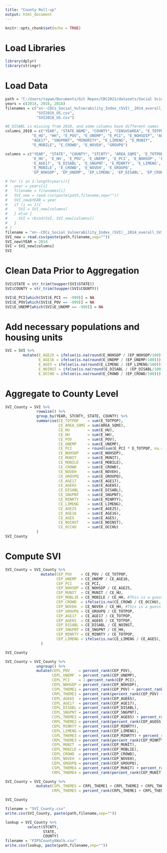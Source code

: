 ```yaml
---
title: "County Roll-up"
output: html_document
---
```


```r
knitr::opts_chunk$set(echo = TRUE)
```

# Load Libraries
```r
library(dplyr)
library(stringr)
```

# Load Data
```r
path = "C:/Users/taywo/Documents/Git Repos/CDC2021/datasets/Social Science/"
years = c(2014, 2016, 2018)
filenames = c("xn--CDCs_Social_Vulnerability_Index_(SVI)__2014_overall_SVI,_census_tract_level_-_Wake_County-7470duo.csv",
              "SVI2016_US.csv",
              "SVI2018_US.csv")

#E_DISABL is missing from 2010, and some columns have different names
columns_2010 = c("YEAR", "STATE_NAME", "COUNTY", "CENSUSAREA", "E_TOTPOP", 
            "E_HU", "HH", "E_POV", "E_UNEMP", "E_PCI", "E_NOHSDIP", "AGE65", 
            "AGE17", "SNGPRNT", "MINORITY", "E_LIMENG", "E_MUNIT", 
            "E_MOBILE", "E_CROWD", "E_NOVEH", "GROUPQ")

columns = c("YEAR", "STATE", "COUNTY", "STCNTY", "AREA_SQMI", 'E_TOTPOP', 
            'E_HU', 'E_HH', 'E_POV', 'E_UNEMP', 'E_PCI', 'E_NOHSDP', 'E_AGE65', 
            'E_AGE17', 'E_DISABL', 'E_SNGPNT', 'E_MINRTY', 'E_LIMENG', 'E_MUNIT', 
            'E_MOBILE', 'E_CROWD', 'E_NOVEH', 'E_GROUPQ',
            'EP_NOHSDP', 'EP_UNEMP', 'EP_LIMENG', 'EP_DISABL', 'EP_CROWD', 'EP_NOVEH')

# for (i in 1:length(years)){
#   year = years[i]
#   filename = filenames[i]
#   SVI_new = read.csv(paste(path,filename,sep=""))
#   SVI_new$YEAR = year
#   if (i == 1){
#     SVI = SVI_new[columns]
#   } else {
#     SVI = rbind(SVI, SVI_new[columns])
#   }
# }
filename = "xn--CDCs_Social_Vulnerability_Index_(SVI)__2014_overall_SVI,_census_tract_level_-_Wake_County-7470duo.csv"
SVI_new = read.csv(paste(path,filename,sep=""))
SVI_new$YEAR = 2014
SVI = SVI_new[columns]
SVI
```

# Clean Data Prior to Aggregation
```r
SVI$STATE = str_trim(toupper(SVI$STATE))
SVI$COUNTY = str_trim(toupper(SVI$COUNTY))

SVI$E_PCI[which(SVI$E_PCI == -999)] = NA
SVI$E_POV[which(SVI$E_POV == -999)] = NA
SVI$E_UNEMP[which(SVI$E_UNEMP == -999)] = NA
```


# Add necessary populations and housing units
```r
SVI = SVI %>%
        mutate(E_AGE25 = ifelse(is.na(round(E_NOHSDP / (EP_NOHSDP/100))), 0, round(E_NOHSDP / (EP_NOHSDP/100))), #Number of people 25+
               E_AGE16 = ifelse(is.na(round(E_UNEMP / (EP_UNEMP/100))), 0,  round(E_UNEMP / (EP_UNEMP/100))), #Number of people 16+
               E_AGE5 = ifelse(is.na(round(E_LIMENG / (EP_LIMENG/100))), 0, round(E_LIMENG / (EP_LIMENG/100))), #Number of people 5+
               E_NOINST = ifelse(is.na(round(E_DISABL / (EP_DISABL/100))), 0, round(E_DISABL / (EP_DISABL/100))), #Number of people not in an institution
               E_OCCHU = ifelse(is.na(round(E_CROWD / (EP_CROWD/100))), 0, round(E_CROWD / (EP_CROWD/100))))  #Number of occupied housing units
```


# Aggregate to County Level
```r
SVI_County = SVI %>%
              rowwise() %>% 
              group_by(YEAR, STCNTY, STATE, COUNTY) %>% 
              summarise(CE_TOTPOP    = sum(E_TOTPOP),
                        CE_AREA_SQMI = sum(AREA_SQMI),
                        CE_HU        = sum(E_HU),
                        CE_HH        = sum(E_HH),
                        CE_POV       = sum(E_POV),
                        CE_UNEMP     = sum(E_UNEMP),
                        CE_PCI       = round(sum(E_PCI * E_TOTPOP, na.rm = TRUE) / sum(E_TOTPOP, na.rm = TRUE)),
                        CE_NOHSDP    = sum(E_NOHSDP),
                        CE_MUNIT     = sum(E_MUNIT),
                        CE_MOBILE    = sum(E_MOBILE),
                        CE_CROWD     = sum(E_CROWD),
                        CE_NOVEH     = sum(E_NOVEH),
                        CE_GROUPQ    = sum(E_GROUPQ),
                        CE_AGE17     = sum(E_AGE17),
                        CE_AGE65     = sum(E_AGE65),
                        CE_DISABL    = sum(E_DISABL),
                        CE_SNGPNT    = sum(E_SNGPNT),
                        CE_MINRTY    = sum(E_MINRTY),
                        CE_LIMENG    = sum(E_LIMENG),
                        CE_AGE25     = sum(E_AGE25), 
                        CE_AGE16     = sum(E_AGE16),
                        CE_AGE5      = sum(E_AGE5),
                        CE_NOINST    = sum(E_NOINST),
                        CE_OCCHU     = sum(E_OCCHU)
              )
SVI_County
```
# Compute SVI
```r
SVI_County = SVI_County %>% 
                mutate(CEP_POV    = CE_POV / CE_TOTPOP,
                       CEP_UNEMP  = CE_UNEMP / CE_AGE16,
                       CEP_PCI    = CE_PCI,
                       CEP_NOHSDP = CE_NOHSDP / CE_AGE25,
                       CEP_MUNIT  = CE_MUNIT / CE_HU,
                       CEP_MOBLIE = CE_MOBILE / CE_HH, #This is a guess
                       CEP_CROWD  = ifelse(is.na(CE_CROWD / CE_OCCHU), 0, CE_CROWD / CE_OCCHU),
                       CEP_NOVEH  = CE_NOVEH / CE_HH, #This is a guess
                       CEP_GROUPQ = CE_GROUPQ / CE_TOTPOP,
                       CEP_AGE17  = CE_AGE17 / CE_TOTPOP,
                       CEP_AGE65  = CE_AGE65 / CE_TOTPOP,
                       CEP_DISABL = CE_DISABL / CE_NOINST,
                       CEP_SNGPNT = CE_SNGPNT / CE_HH,
                       CEP_MINRTY = CE_MINRTY / CE_TOTPOP,
                       CEP_LIMENG = ifelse(is.na(CE_LIMENG / CE_AGE5), 0, CE_LIMENG / CE_AGE5)
                )
```

```r
SVI_County
```

```r
SVI_County = SVI_County %>%
              ungroup() %>% 
              mutate(CEPL_POV    = percent_rank(CEP_POV),
                     CEPL_UNEMP  = percent_rank(CEP_UNEMP),
                     CEPL_PCI    = 1-percent_rank(CEP_PCI),
                     CEPL_NOHSDP = percent_rank(CEP_NOHSDP),
                     CSPL_THEME1 = percent_rank(CEP_POV) + percent_rank(CEP_UNEMP) + percent_rank(CEP_PCI) + percent_rank(CEP_NOHSDP),
                     CRPL_THEME1 = percent_rank(percent_rank(CEP_POV) + percent_rank(CEP_UNEMP) + percent_rank(CEP_PCI) + percent_rank(CEP_NOHSDP)),
                     CEPL_AGE65  = percent_rank(CEP_AGE65),
                     CEPL_AGE17  = percent_rank(CEP_AGE17),
                     CEPL_DISABL = percent_rank(CEP_DISABL),
                     CEPL_SNGPNT = percent_rank(CEP_SNGPNT),
                     CSPL_THEME2 = percent_rank(CEP_AGE65) + percent_rank(CEP_AGE17) + percent_rank(CEP_DISABL) + percent_rank(CEP_SNGPNT),
                     CRPL_THEME2 = percent_rank(percent_rank(CEP_AGE65) + percent_rank(CEP_AGE17) + percent_rank(CEP_DISABL) + percent_rank(CEP_SNGPNT)),
                     CEPL_MINRTY = percent_rank(CEP_MINRTY),
                     CEPL_LIMENG = percent_rank(CEP_LIMENG),
                     CSPL_THEME3 = percent_rank(CEP_MINRTY) + percent_rank(CEP_LIMENG),
                     CRPL_THEME3 = percent_rank(percent_rank(CEP_MINRTY) + percent_rank(CEP_LIMENG)),
                     CEPL_MUNIT  = percent_rank(CEP_MUNIT),
                     CEPL_MOBILE = percent_rank(CEP_MOBLIE),
                     CEPL_CROWD  = percent_rank(CEP_CROWD),
                     CEPL_NOVEH  = percent_rank(CEP_NOVEH),
                     CEPL_GROUPQ = percent_rank(CEP_GROUPQ),
                     CSPL_THEME4 = percent_rank(CEP_MUNIT) + percent_rank(CEP_MOBLIE) + percent_rank(CEP_CROWD) + percent_rank(CEP_NOVEH) + percent_rank(CEP_GROUPQ),
                     CRPL_THEME4 = percent_rank(percent_rank(CEP_MUNIT) + percent_rank(CEP_MOBLIE) + percent_rank(CEP_CROWD) + percent_rank(CEP_NOVEH) + percent_rank(CEP_GROUPQ)))

SVI_County = SVI_County %>% 
              mutate(CSPL_THEMES = CRPL_THEME1 + CRPL_THEME2 + CRPL_THEME3 + CRPL_THEME4,
                     CRPL_THEMES = percent_rank(CRPL_THEME1 + CRPL_THEME2 + CRPL_THEME3 + CRPL_THEME4))

SVI_County
```



```r
filename = "SVI_County.csv"
write.csv(SVI_County, paste(path,filename,sep=""))
```

```r
lookup = SVI_County %>%
          select(STCNTY,
                 STATE,
                 COUNTY)
filename = "FIPSCountyXWalk.csv"
write.csv(lookup, paste(path,filename,sep=""))
```


